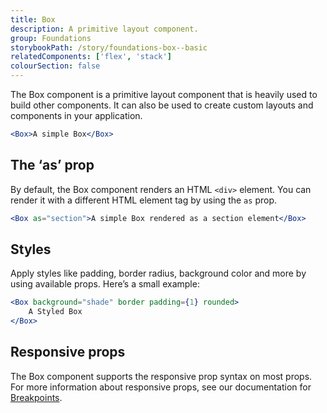 ```yaml
---
title: Box
description: A primitive layout component.
group: Foundations
storybookPath: /story/foundations-box--basic
relatedComponents: ['flex', 'stack']
colourSection: false
---
```


The Box component is a primitive layout component that is heavily used to build other components. It can also be used to create custom layouts and components in your application.

```jsx live showCode
<Box>A simple Box</Box>
```

## The ‘as’ prop

By default, the Box component renders an HTML `<div>` element. You can render it with a different HTML element tag by using the `as` prop.

```jsx live showCode
<Box as="section">A simple Box rendered as a section element</Box>
```

## Styles

Apply styles like padding, border radius, background color and more by using available props. Here’s a small example:

```jsx live showCode
<Box background="shade" border padding={1} rounded>
	A Styled Box
</Box>
```

## Responsive props

The Box component supports the responsive prop syntax on most props. For more information about responsive props, see our documentation for [Breakpoints](/foundations/tokens/breakpoints#responsive-design-in-code).
